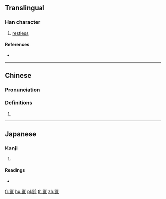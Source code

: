 {{character info/new}}
==Translingual==

===Han character===
{{Han char|rn=82|rad=毛|as=09|sn=13|four=62614|canj=AUHQU|ids=⿰冒毛}}

# [[restless]]

====References====
* {{Han ref|kx=0594.320|dkj=16890|dj=0986.250|hdz=32001.190|uh=6BF7|ud=27639|bh=DE41|bd=56897}}

----

==Chinese==
{{zh-forms}}

===Pronunciation===
{{zh-pron
|m=mào
|c=mou6
|mc=
|oc=
|ma=
|cat=a
}}

===Definitions===
{{zh-hanzi}}
# {{rfdef|lang=zh}}

----

==Japanese==

===Kanji===
{{ja-kanji|grade=|rs=毛09}}

# {{defn|lang=ja|sort=毛09}}

====Readings====
* {{ja-readings|on=[[ぼう]] (bō), [[もう]] (mō)|kun=[[とける]] (tokeru)}}

[[fr:毷]]
[[hu:毷]]
[[pl:毷]]
[[th:毷]]
[[zh:毷]]
